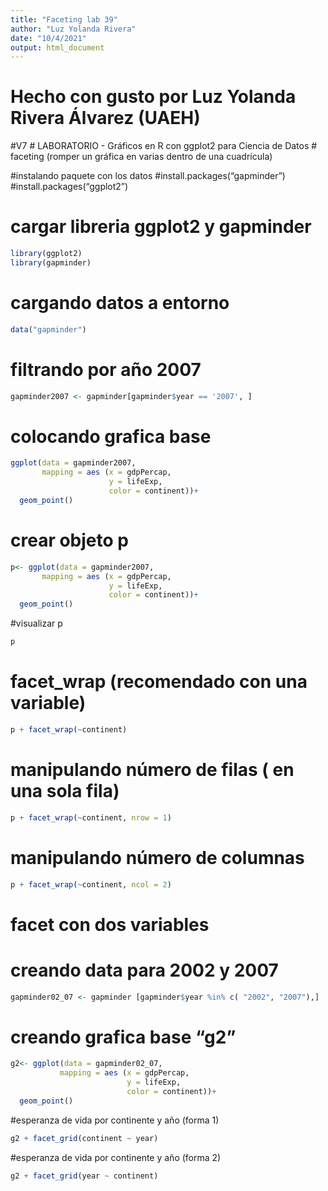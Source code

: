 ```yaml
---
title: "Faceting lab 39"
author: "Luz Yolanda Rivera"
date: "10/4/2021"
output: html_document
---
```

####################
# Hecho con gusto por Luz Yolanda Rivera Álvarez (UAEH)
#V7
# LABORATORIO - Gráficos en R con ggplot2 para Ciencia de Datos
# faceting (romper un gráfica en varias dentro de una cuadrícula)

#instalando paquete con los datos
#install.packages("gapminder")
#install.packages("ggplot2")

# cargar libreria ggplot2 y gapminder
```r
library(ggplot2)
library(gapminder)
```

# cargando datos a entorno
```r
data("gapminder")
```

# filtrando por año 2007
```r
gapminder2007 <- gapminder[gapminder$year == '2007', ]
```

# colocando grafica base
```r
ggplot(data = gapminder2007,
       mapping = aes (x = gdpPercap, 
                      y = lifeExp,
                      color = continent))+
  geom_point()
```

# crear objeto p
```r
p<- ggplot(data = gapminder2007,
       mapping = aes (x = gdpPercap, 
                      y = lifeExp,
                      color = continent))+
  geom_point()
```

#visualizar p
```r
p
```

# facet_wrap (recomendado con una variable)
```r
p + facet_wrap(~continent)
```

# manipulando número de filas ( en una sola fila)
```r
p + facet_wrap(~continent, nrow = 1)

```

# manipulando número de columnas
```r
p + facet_wrap(~continent, ncol = 2)
```

# facet con dos variables
# creando data para 2002 y 2007
```r
gapminder02_07 <- gapminder [gapminder$year %in% c( "2002", "2007"),]
```


# creando grafica base "g2"
```r
g2<- ggplot(data = gapminder02_07,
           mapping = aes (x = gdpPercap, 
                          y = lifeExp,
                          color = continent))+
  geom_point()
```

#esperanza de vida por continente y año (forma 1)
```r
g2 + facet_grid(continent ~ year)
```

#esperanza de vida por continente y año (forma 2)
```r
g2 + facet_grid(year ~ continent)
```


